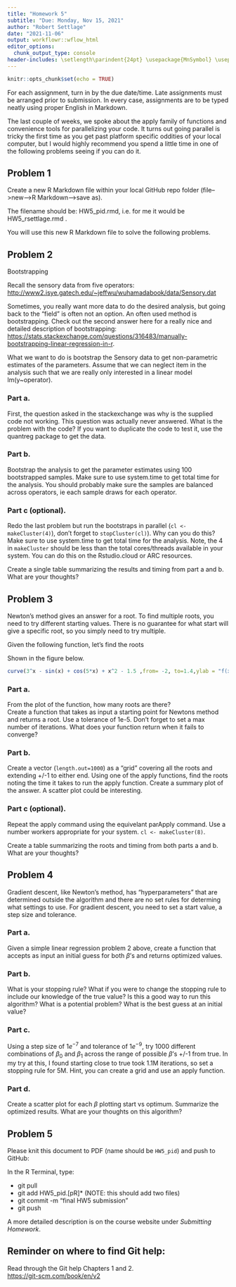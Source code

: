 ```yaml
---
title: "Homework 5"
subtitle: "Due: Monday, Nov 15, 2021"
author: "Robert Settlage"
date: "2021-11-06"
output: workflowr::wflow_html
editor_options:
  chunk_output_type: console
header-includes: \setlength\parindent{24pt} \usepackage{MnSymbol} \usepackage{mathrsfs}
---
```


```r
knitr::opts_chunk$set(echo = TRUE)
```

For each assignment, turn in by the due date/time.  Late assignments must be arranged prior to submission.  In every case, assignments are to be typed neatly using proper English in Markdown.  

The last couple of weeks, we spoke about the apply family of functions and convenience tools for parallelizing your code.  It turns out going parallel is tricky the first time as you get past platform specific oddities of your local computer, but I would highly recommend you spend a little time in one of the  following problems seeing if you can do it.  

## Problem 1

Create a new R Markdown file within your local GitHub repo folder (file-->new-->R Markdown-->save as).

The filename should be: HW5_pid.rmd, i.e. for me it would be HW5_rsettlage.rmd .

You will use this new R Markdown file to solve the following problems.

  
## Problem 2

Bootstrapping

Recall the sensory data from five operators:    
<http://www2.isye.gatech.edu/~jeffwu/wuhamadabook/data/Sensory.dat> 

Sometimes, you really want more data to do the desired analysis, but going back to the "field" is often not an option. An often used method is bootstrapping.  Check out the second answer here for a really nice and detailed description of bootstrapping:
<https://stats.stackexchange.com/questions/316483/manually-bootstrapping-linear-regression-in-r>.

What we want to do is bootstrap the Sensory data to get non-parametric estimates of the parameters.  Assume that we can neglect item in the analysis such that we are really only interested in a linear model lm(y~operator).

### Part a.  
First, the question asked in the stackexchange was why is the supplied code not working.  This question was actually never answered.  What is the problem with the code?  If you want to duplicate the code to test it, use the quantreg package to get the data.

### Part b. 
Bootstrap the analysis to get the parameter estimates using 100 bootstrapped samples.  Make sure to use system.time to get total time for the analysis.  You should probably make sure the samples are balanced across operators, ie each sample draws for each operator.

### Part c (optional). 
Redo the last problem but run the bootstraps in parallel (`cl <- makeCluster(4)`), don't forget to `stopCluster(cl)`).  Why can you do this?  Make sure to use system.time to get total time for the analysis.  Note, the 4 in `makeCluster` should be less  than the total cores/threads available in your system.  You can do this on the Rstudio.cloud or ARC resources.

Create a single table summarizing the results and timing from part a and b.  What are your thoughts?

## Problem 3

Newton's method gives an answer for a root.  To find multiple roots, you need to try different starting values.  There is no guarantee for what start will give a specific root, so you simply need to try multiple.  

Given the following function, let's find the roots
\begin{equation}
f(x) = 3^x - sin(x) + cos(5*x) + x^2 - 1.5
\end{equation}

Shown in the figure below.

```r
curve(3^x - sin(x) + cos(5*x) + x^2 - 1.5 ,from= -2, to=1.4,ylab = "f(x)", ylim=c(-2,5))
```


### Part a.  
From the plot of the function, how many roots are there?  
Create a function that takes as input a starting point for Newtons method and returns a root.  Use a tolerance of 1e-5.  Don't forget to set a max number of iterations.  What does your function return when it fails to converge?  

### Part b.
Create a vector (`length.out=1000`) as a "grid" covering all the roots and extending +/-1 to either end.  Using one of the apply functions, find the roots noting the time it takes to run the apply function.  Create a summary plot of the answer.  A scatter plot could be interesting.  

### Part c (optional).
Repeat the apply command using the equivelant parApply command.  Use a number workers appropriate for your system.  `cl <- makeCluster(8)`.

Create a table summarizing the roots and timing from both parts a and b.  What are your thoughts?


## Problem 4

Gradient descent, like Newton's method, has "hyperparameters" that are determined outside the algorithm and there are no set rules for determing what settings to use.  For gradient descent, you need to set a start value, a step size and tolerance.  

### Part a.
Given a simple linear regression problem 2 above, create a function that accepts as input an initial guess for both $\beta$'s and returns optimized values.

### Part b.

What is your stopping rule?  What if you were to change the stopping rule to include our knowledge of the true value?  Is this a good way to run this algorithm?  What is a potential problem?  What is the best guess at an initial value?

### Part c.

Using a step size of $1e^{-7}$ and tolerance of $1e^{-9}$, try 1000 different combinations of $\beta_0$ and $\beta_1$ across the range of possible $\beta$'s +/-1 from true.  In my try at this, I found starting close to true took 1.1M iterations, so set a stopping rule for 5M.  Hint, you can create a grid and use an apply function.


### Part d. 
Create a scatter plot for each $\beta$ plotting start vs optimum.  Summarize the optimized results.  What are your thoughts on this algorithm?


## Problem 5
Please knit this document to PDF (name should be `HW5_pid`) and push to GitHub:

In the R Terminal, type:  

* git pull  
* git add HW5\_pid.[pR]*  (NOTE: this should add two files)  
* git commit -m "final HW5 submission"   
* git push

A more detailed description is on the course website under *Submitting Homework*.

## Reminder on where to find Git help:  
Read through the Git help Chapters 1 and 2.  
<https://git-scm.com/book/en/v2>




